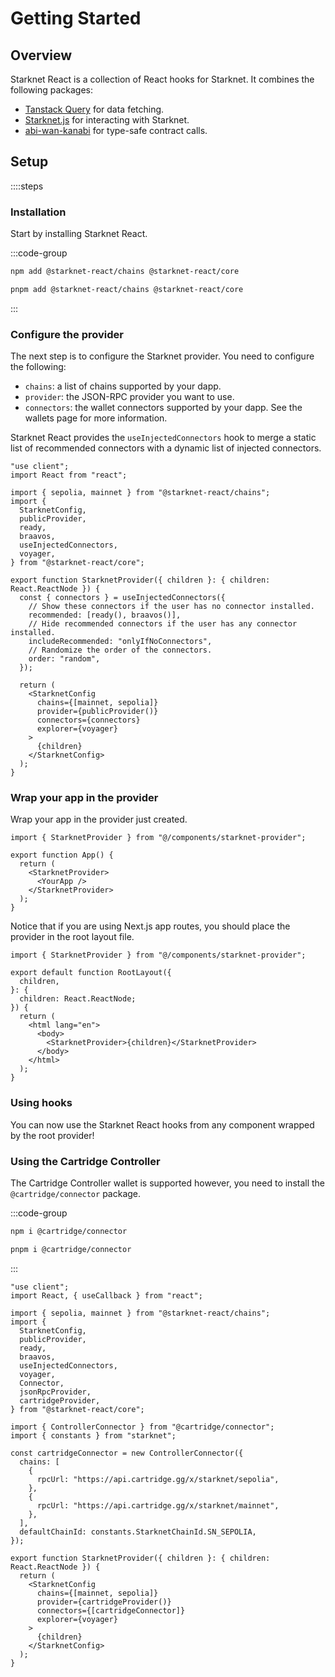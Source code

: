 
# Getting Started

## Overview

Starknet React is a collection of React hooks for Starknet. It combines the following packages:

- [Tanstack Query](https://tanstack.com/query/latest) for data fetching.
- [Starknet.js](https://www.starknetjs.com/) for interacting with Starknet.
- [abi-wan-kanabi](https://github.com/keep-starknet-strange/abi-wan-kanabi) for type-safe contract calls.

## Setup

::::steps

### Installation

Start by installing Starknet React.

:::code-group

```bash [npm]
npm add @starknet-react/chains @starknet-react/core
```

```bash [pnpm]
pnpm add @starknet-react/chains @starknet-react/core
```

:::

### Configure the provider

The next step is to configure the Starknet provider. You need to configure the
following:

- `chains`: a list of chains supported by your dapp.
- `provider`: the JSON-RPC provider you want to use.
- `connectors`: the wallet connectors supported by your dapp. See the wallets page for more information.

Starknet React provides the `useInjectedConnectors` hook to merge a static list
of recommended connectors with a dynamic list of injected connectors.

```tsx [components/starknet-provider.tsx]
"use client";
import React from "react";

import { sepolia, mainnet } from "@starknet-react/chains";
import {
  StarknetConfig,
  publicProvider,
  ready,
  braavos,
  useInjectedConnectors,
  voyager,
} from "@starknet-react/core";

export function StarknetProvider({ children }: { children: React.ReactNode }) {
  const { connectors } = useInjectedConnectors({
    // Show these connectors if the user has no connector installed.
    recommended: [ready(), braavos()],
    // Hide recommended connectors if the user has any connector installed.
    includeRecommended: "onlyIfNoConnectors",
    // Randomize the order of the connectors.
    order: "random",
  });

  return (
    <StarknetConfig
      chains={[mainnet, sepolia]}
      provider={publicProvider()}
      connectors={connectors}
      explorer={voyager}
    >
      {children}
    </StarknetConfig>
  );
}
```

### Wrap your app in the provider

Wrap your app in the provider just created.

```tsx [app.tsx]
import { StarknetProvider } from "@/components/starknet-provider";

export function App() {
  return (
    <StarknetProvider>
      <YourApp />
    </StarknetProvider>
  );
}
```

Notice that if you are using Next.js app routes, you should place the provider
in the root layout file.

```tsx [app/layout.tsx]
import { StarknetProvider } from "@/components/starknet-provider";

export default function RootLayout({
  children,
}: {
  children: React.ReactNode;
}) {
  return (
    <html lang="en">
      <body>
        <StarknetProvider>{children}</StarknetProvider>
      </body>
    </html>
  );
}
```

### Using hooks

You can now use the Starknet React hooks from any component wrapped by the root
provider!

### Using the Cartridge Controller

The Cartridge Controller wallet is supported however, you need to install the
`@cartridge/connector` package.

:::code-group

```bash [npm]
npm i @cartridge/connector
```

```bash [pnpm]
pnpm i @cartridge/connector
```

:::

```tsx twoslash
"use client";
import React, { useCallback } from "react";

import { sepolia, mainnet } from "@starknet-react/chains";
import {
  StarknetConfig,
  publicProvider,
  ready,
  braavos,
  useInjectedConnectors,
  voyager,
  Connector,
  jsonRpcProvider,
  cartridgeProvider,
} from "@starknet-react/core";

import { ControllerConnector } from "@cartridge/connector";
import { constants } from "starknet";

const cartridgeConnector = new ControllerConnector({
  chains: [
    {
      rpcUrl: "https://api.cartridge.gg/x/starknet/sepolia",
    },
    {
      rpcUrl: "https://api.cartridge.gg/x/starknet/mainnet",
    },
  ],
  defaultChainId: constants.StarknetChainId.SN_SEPOLIA,
});

export function StarknetProvider({ children }: { children: React.ReactNode }) {
  return (
    <StarknetConfig
      chains={[mainnet, sepolia]}
      provider={cartridgeProvider()}
      connectors={[cartridgeConnector]}
      explorer={voyager}
    >
      {children}
    </StarknetConfig>
  );
}
```
